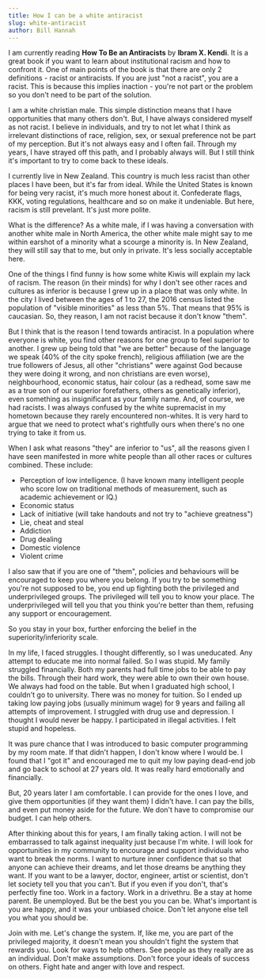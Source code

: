 ```yaml
---
title: How I can be a white antiracist
slug: white-antiracist
author: Bill Hannah
---
```


I am currently reading **How To Be an Antiracists** by __Ibram X. Kendi__. It is a great book if you want to learn about institutional racism and how to confront it. One of main points of the book is that there are only 2 definitions - racist or antiracists. If you are just "not a racist", you are a racist. This is because this implies inaction - you're not part or the problem so you don't need to be part of the solution.

I am a white christian male. This simple distinction means that I have opportunities that many others don't. But, I have always considered myself as not racist. I believe in individuals, and try to not let what I think as irrelevant distinctions of race, religion, sex, or sexual preference not be part of my perception. But it's not always easy and I often fail. Through my years, I have strayed off this path, and I probably always will. But I still think it's important to try to come back to these ideals.

I currently live in New Zealand. This country is much less racist than other places I have been, but it's far from ideal. While the United States is known for being very racist, it's much more honest about it. Confederate flags, KKK, voting regulations, healthcare and so on make it undeniable. But here, racism is still prevelant. It's just more polite.

What is the difference? As a white male, if I was having a conversation with another white male in North America, the other white male might say to me within earshot of a minority what a scourge a minority is. In New Zealand, they will still say that to me, but only in private. It's less socially acceptable here.

One of the things I find funny is how some white Kiwis will explain my lack of racism. The reason (in their minds) for why I don't see other races and cultures as inferior is because I grew up in a place that was only white. In the city I lived between the ages of 1 to 27, the 2016 census listed the population of "visible minorities" as less than 5%. That means that 95% is caucasian. So, they reason, I am not racist because it don't know "them".

But I think that is the reason I tend towards antiracist. In a population where everyone is white, you find other reasons for one group to feel superior to another. I grew up being told that "we are better" because of the language we speak (40% of the city spoke french), religious affiliation (we are the true followers of Jesus, all other "christians" were against God because they were doing it wrong, and non christians are even worse), neighbourhood, economic status, hair colour (as a redhead, some saw me as a true son of our superior forefathers, others as genetically inferior), even something as insignificant as your family name. And, of course, we had racists. I was always confused by the white supremacist in my hometown because they rarely encountered non-whites. It is very hard to argue that we need to protect what's rightfully ours when there's no one trying to take it from us.

When I ask what reasons "they" are inferior to "us", all the reasons given I have seen manifested in more white people than all other races or cultures combined. These include:
    
* Perception of low intelligence. (I have known many intelligent people who score low on traditional methods of measurement, such as academic achievement or IQ.)
* Economic status
* Lack of initiative (will take handouts and not try to "achieve greatness")
* Lie, cheat and steal
* Addiction
* Drug dealing
* Domestic violence
* Violent crime

I also saw that if you are one of "them", policies and behaviours will be encouraged to keep you where you belong. If you try to be something you're not supposed to be, you end up fighting both the privileged and underprivileged groups. The privileged will tell you to know your place. The underprivileged will tell you that you think you're better than them, refusing any support or encouragement.

So you stay in your box, further enforcing the belief in the superiority/inferiority scale.

In my life, I faced struggles. I thought differently, so I was uneducated. Any attempt to educate me into normal failed. So I was stupid. My family struggled financially. Both my parents had full time jobs to be able to pay the bills. Through their hard work, they were able to own their own house. We always had food on the table. But when I graduated high school, I couldn't go to university. There was no money for tuition. So I ended up taking low paying jobs (usually minimum wage) for 9 years and failing all attempts of improvement. I struggled with drug use and depression. I thought I would never be happy. I participated in illegal activities. I felt stupid and hopeless. 

It was pure chance that I was introduced to basic computer programming by my room mate. If that didn't happen, I don't know where I would be. I found that I "got it" and encouraged me to quit my low paying dead-end job and go back to school at 27 years old. It was really hard emotionally and financially.

But, 20 years later I am comfortable. I can provide for the ones I love, and give them opportunities (if they want them) I didn't have. I can pay the bills, and even put money aside for the future. We don't have to compromise our budget. I can help others.

After thinking about this for years, I am finally taking action. I will not be embarrassed to talk against inequality just because I'm white. I will look for opportunities in my community to encourage and support individuals who want to break the norms. I want to nurture inner confidence that so that anyone can achieve their dreams, and let those dreams be anything they want. If you want to be a lawyer, doctor, engineer, artist or scientist, don't let society tell you that you can't. But if you even if you don't, that's perfectly fine too. Work in a factory. Work in a drivethru. Be a stay at home parent. Be unemployed. But be the best you you can be. What's important is you are happy, and it was your unbiased choice. Don't let anyone else tell you what you should be.

Join with me. Let's change the system. If, like me, you are part of the privileged majority, it doesn't mean you shouldn't fight the system that rewards you. Look for ways to help others. See people as they really are as an individual. Don't make assumptions. Don't force your ideals of success on others. Fight hate and anger with love and respect.
